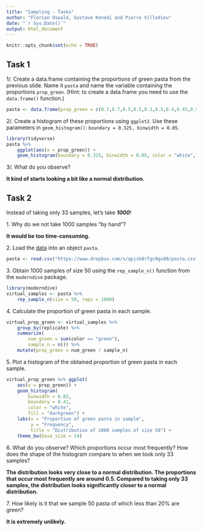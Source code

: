 ```yaml
---
title: "Sampling - Tasks"
author: "Florian Oswald, Gustave Kenedi and Pierre Villedieu"
date: "`r Sys.Date()`"
output: html_document
---
```


```r
knitr::opts_chunk$set(echo = TRUE)
```

## Task 1

1/. Create a data.frame containing the proportions of green pasta from the previous slide. Name it `pasta` and name the variable containing the proportions `prop_green`. (Hint: to create a data.frame you need to use the `data.frame()` function.)

```r
pasta <- data.frame(prop_green = c(0.7,0.7,0.5,0.5,0.3,0.5,0.4,0.45,0.55,0.4,0.35,0.45,0.45,0.7,0.55,0.5,0.35,0.65))
```

2/. Create a histogram of these proportions using `ggplot2`. Use these parameters in `geom_histogram()`: `boundary = 0.325, binwidth = 0.05`.

```r
library(tidyverse)
pasta %>%
    ggplot(aes(x = prop_green)) +
    geom_histogram(boundary = 0.325, binwidth = 0.05, color = "white", fill = "darkgreen")
```

3/. What do you observe?

**It kind of starts looking a bit like a normal distribution.**


## Task 2 

Instead of taking only 33 samples, let's take ***1000***!

1\. Why do we not take 1000 samples "by hand"?

**It would be too time-consuming.**

2\. Load the [data](https://www.dropbox.com/s/qpjsk0rfgc0gx80/pasta.csv?dl=1) into an object `pasta`.

```r
pasta <- read.csv("https://www.dropbox.com/s/qpjsk0rfgc0gx80/pasta.csv?dl=1")
```

3\. Obtain 1000 samples of size 50 using the `rep_sample_n()` function from the `moderndive` package.

```r
library(moderndive)
virtual_samples <- pasta %>% 
    rep_sample_n(size = 50, reps = 1000)
```

4\. Calculate the proportion of green pasta in each sample.

```r
virtual_prop_green <- virtual_samples %>% 
    group_by(replicate) %>% 
    summarize(
        num_green = sum(color == "green"),
        sample_n = n()) %>% 
    mutate(prop_green = num_green / sample_n)
```

5\. Plot a histogram of the obtained proportion of green pasta in each sample.

```r
virtual_prop_green %>% ggplot(
    aes(x = prop_green)) +
    geom_histogram(
        binwidth = 0.02,
        boundary = 0.41,
        color = "white",
        fill = "darkgreen") +
    labs(x = "Proportion of green pasta in sample",
         y = "Frequency",
         title = "Distribution of 1000 samples of size 50") +
    theme_bw(base_size = 14)
```

6\. What do you observe? Which proportions occur most frequently? How does the shape of the histogram compare to when we took only 33 samples?

**The distribution looks very close to a normal distribution. The proportions that occur most frequently are around 0.5. Compared to taking only 33 samples, the distribution looks significantly closer to a normal distribution.**

7\. How likely is it that we sample 50 pasta of which less than 20% are green?

**It is extremely unlikely.**